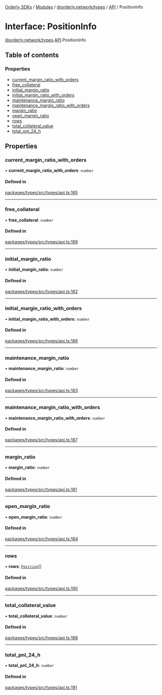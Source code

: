 [Orderly SDKs](/sdks/tech-doc/README) / [Modules](/sdks/tech-doc/modules) / [@orderly.network/types](/sdks/tech-doc/modules/orderly_network_types) / [API](/sdks/tech-doc/modules/orderly_network_types.API) / PositionInfo

# Interface: PositionInfo

[@orderly.network/types](/sdks/tech-doc/modules/orderly_network_types).[API](/sdks/tech-doc/modules/orderly_network_types.API).PositionInfo

## Table of contents

### Properties

- [current\_margin\_ratio\_with\_orders](/sdks/tech-doc/interfaces/orderly_network_types.API.PositionInfo#current_margin_ratio_with_orders)
- [free\_collateral](/sdks/tech-doc/interfaces/orderly_network_types.API.PositionInfo#free_collateral)
- [initial\_margin\_ratio](/sdks/tech-doc/interfaces/orderly_network_types.API.PositionInfo#initial_margin_ratio)
- [initial\_margin\_ratio\_with\_orders](/sdks/tech-doc/interfaces/orderly_network_types.API.PositionInfo#initial_margin_ratio_with_orders)
- [maintenance\_margin\_ratio](/sdks/tech-doc/interfaces/orderly_network_types.API.PositionInfo#maintenance_margin_ratio)
- [maintenance\_margin\_ratio\_with\_orders](/sdks/tech-doc/interfaces/orderly_network_types.API.PositionInfo#maintenance_margin_ratio_with_orders)
- [margin\_ratio](/sdks/tech-doc/interfaces/orderly_network_types.API.PositionInfo#margin_ratio)
- [open\_margin\_ratio](/sdks/tech-doc/interfaces/orderly_network_types.API.PositionInfo#open_margin_ratio)
- [rows](/sdks/tech-doc/interfaces/orderly_network_types.API.PositionInfo#rows)
- [total\_collateral\_value](/sdks/tech-doc/interfaces/orderly_network_types.API.PositionInfo#total_collateral_value)
- [total\_pnl\_24\_h](/sdks/tech-doc/interfaces/orderly_network_types.API.PositionInfo#total_pnl_24_h)

## Properties

### current\_margin\_ratio\_with\_orders

• **current\_margin\_ratio\_with\_orders**: `number`

#### Defined in

[packages/types/src/types/api.ts:185](https://github.com/OrderlyNetwork/js-sdk/blob/ba995f2/packages/types/src/types/api.ts#L185)

___

### free\_collateral

• **free\_collateral**: `number`

#### Defined in

[packages/types/src/types/api.ts:189](https://github.com/OrderlyNetwork/js-sdk/blob/ba995f2/packages/types/src/types/api.ts#L189)

___

### initial\_margin\_ratio

• **initial\_margin\_ratio**: `number`

#### Defined in

[packages/types/src/types/api.ts:182](https://github.com/OrderlyNetwork/js-sdk/blob/ba995f2/packages/types/src/types/api.ts#L182)

___

### initial\_margin\_ratio\_with\_orders

• **initial\_margin\_ratio\_with\_orders**: `number`

#### Defined in

[packages/types/src/types/api.ts:186](https://github.com/OrderlyNetwork/js-sdk/blob/ba995f2/packages/types/src/types/api.ts#L186)

___

### maintenance\_margin\_ratio

• **maintenance\_margin\_ratio**: `number`

#### Defined in

[packages/types/src/types/api.ts:183](https://github.com/OrderlyNetwork/js-sdk/blob/ba995f2/packages/types/src/types/api.ts#L183)

___

### maintenance\_margin\_ratio\_with\_orders

• **maintenance\_margin\_ratio\_with\_orders**: `number`

#### Defined in

[packages/types/src/types/api.ts:187](https://github.com/OrderlyNetwork/js-sdk/blob/ba995f2/packages/types/src/types/api.ts#L187)

___

### margin\_ratio

• **margin\_ratio**: `number`

#### Defined in

[packages/types/src/types/api.ts:181](https://github.com/OrderlyNetwork/js-sdk/blob/ba995f2/packages/types/src/types/api.ts#L181)

___

### open\_margin\_ratio

• **open\_margin\_ratio**: `number`

#### Defined in

[packages/types/src/types/api.ts:184](https://github.com/OrderlyNetwork/js-sdk/blob/ba995f2/packages/types/src/types/api.ts#L184)

___

### rows

• **rows**: [`Position`](orderly_network_types.API.Position)[]

#### Defined in

[packages/types/src/types/api.ts:190](https://github.com/OrderlyNetwork/js-sdk/blob/ba995f2/packages/types/src/types/api.ts#L190)

___

### total\_collateral\_value

• **total\_collateral\_value**: `number`

#### Defined in

[packages/types/src/types/api.ts:188](https://github.com/OrderlyNetwork/js-sdk/blob/ba995f2/packages/types/src/types/api.ts#L188)

___

### total\_pnl\_24\_h

• **total\_pnl\_24\_h**: `number`

#### Defined in

[packages/types/src/types/api.ts:191](https://github.com/OrderlyNetwork/js-sdk/blob/ba995f2/packages/types/src/types/api.ts#L191)
